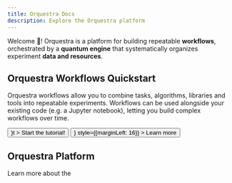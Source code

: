 ```yaml
---
title: Orquestra Docs
description: Explore the Orquestra platform
---
```


Welcome  👋! Orquestra is a platform for building repeatable **workflows**, orchestrated
by a **quantum engine** that systematically organizes experiment **data and resources**.

## Orquestra Workflows Quickstart

Orquestra workflows allow you to combine tasks, algorithms, libraries and tools into 
repeatable experiments. Workflows can be used alongside your existing code (e.g. a Jupyter notebook),
letting you build complex workflows over time.

<div>
  <Button
    size="large"
    color={colors.primary}
    as={<Link to="/tutorial/helloworkflow" />}t
  >
    Start the tutorial!
  </Button>
  <Button
    size="large"
    as={<Link to="/basics/platform" />}
    style={{marginLeft: 16}}
  >
    Learn more
  </Button>
</div>

## Orquestra Platform
Learn more about the 

<DocsetMenu />



